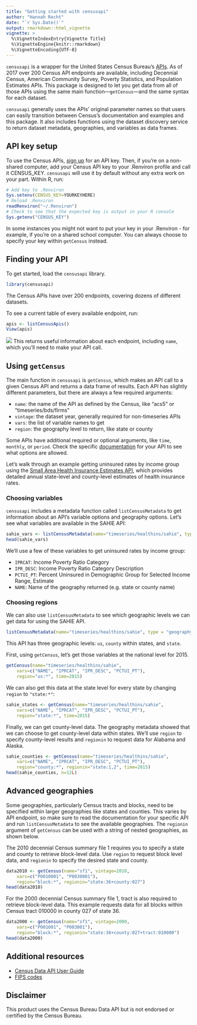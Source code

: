 ```yaml
---
title: "Getting started with censusapi"
author: "Hannah Recht"
date: "`r Sys.Date()`"
output: rmarkdown::html_vignette
vignette: >
  %\VignetteIndexEntry{Vignette Title}
  %\VignetteEngine{knitr::rmarkdown}
  %\VignetteEncoding{UTF-8}
---
```


`censusapi` is a wrapper for the United States Census Bureau's [APIs](https://www.census.gov/data/developers/data-sets.html). As of 2017 over 200 Census API endpoints are available, including Decennial Census, American Community Survey, Poverty Statistics, and Population Estimates APIs. This package is designed to let you get data from all of those APIs using the same main function—`getCensus`—and the same syntax for each dataset.

`censusapi` generally uses the APIs' original parameter names so that users can easily transition between Census's documentation and examples and this package. It also includes functions using the dataset discovery service to return dataset metadata, geographies, and variables as data frames.

## API key setup
To use the Census APIs, [sign up](https://api.census.gov/data/key_signup.html) for an API key. Then, if you're on a non-shared computer, add your Census API key to your .Renviron profile and call it CENSUS_KEY. `censusapi` will use it by default without any extra work on your part. 
Within R, run:
```r
# Add key to .Renviron
Sys.setenv(CENSUS_KEY=YOURKEYHERE)
# Reload .Renviron
readRenviron("~/.Renviron")
# Check to see that the expected key is output in your R console
Sys.getenv("CENSUS_KEY")
```

In some instances you might not want to put your key in your .Renviron - for example, if you're on a shared school computer. You can always choose to specify your key within `getCensus` instead.

## Finding your API
To get started, load the `censusapi` library.
```r
library(censusapi)
```
The Census APIs have over 200 endpoints, covering dozens of different datasets.

To see a current table of every available endpoint, run:
```r
apis <- listCensusApis()
View(apis)
```
![](img/apis.png)
This returns useful information about each endpoint, including `name`, which you'll need to make your API call.

## Using `getCensus`
The main function in `censusapi` is `getCensus`, which makes an API call to a given Census API and returns a data frame of results. Each API has slightly different parameters, but there are always a few required arguments:

* `name`: the name of the API as defined by the Census, like "acs5" or "timeseries/bds/firms"
* `vintage`: the dataset year, generally required for non-timeseries APIs
* `vars`: the list of variable names to get
* `region`: the geography level to return, like state or county

Some APIs have additional required or optional arguments, like `time`, `monthly`, or `period`. Check the specific [documentation](https://www.census.gov/data/developers/data-sets.html) for your API to see what options are allowed.

Let's walk through an example getting uninsured rates by income group using the [Small Area Health Insurance Estimates API](https://www.census.gov/data/developers/data-sets/Health-Insurance-Statistics.html), which provides detailed annual state-level and county-level estimates of health insurance rates.

### Choosing variables
`censusapi` includes a metadata function called `listCensusMetadata` to get information about an API's variable options and geography options.
Let's see what variables are available in the SAHIE API:

```r
sahie_vars <- listCensusMetadata(name="timeseries/healthins/sahie", type = "variables")
head(sahie_vars)
```
We'll use a few of these variables to get uninsured rates by income group:

* `IPRCAT`: Income Poverty Ratio Category
* `IPR_DESC`: Income Poverty Ratio Category Description
* `PCTUI_PT`: Percent Uninsured in Demographic Group for Selected Income Range, Estimate
* `NAME`: Name of the geography returned (e.g. state or county name)

### Choosing regions
We can also use `listCensusMetadata` to see which geographic levels we can get data for using the SAHIE API.
```r
listCensusMetadata(name="timeseries/healthins/sahie", type = "geography")
```
This API has three geographic levels: `us`, `county` within states, and `state`.

First, using `getCensus`, let's get those variables at the national level for 2015.
```r
getCensus(name="timeseries/healthins/sahie",
	vars=c("NAME", "IPRCAT", "IPR_DESC", "PCTUI_PT"), 
	region="us:*", time=2015)
```

We can also get this data at the state level for every state by changing `region` to `"state:*"`:
```r
sahie_states <- getCensus(name="timeseries/healthins/sahie",
	vars=c("NAME", "IPRCAT", "IPR_DESC", "PCTUI_PT"), 
	region="state:*", time=2015)
```

Finally, we can get county-level data. The geography metadata showed that we can choose to get county-level data within states. We'll use `region` to specify county-level results and `regionin` to request data for Alabama and Alaska.
```r
sahie_counties <- getCensus(name="timeseries/healthins/sahie",
	vars=c("NAME", "IPRCAT", "IPR_DESC", "PCTUI_PT"), 
	region="county:*", regionin="state:1,2", time=2015)
head(sahie_counties, n=12L)
```

## Advanced geographies
Some geographies, particularly Census tracts and blocks, need to be specified within larger geographies like states and counties. This varies by API endpoint, so make sure to read the documentation for your specific API and run `listCensusMetadata` to see the available geographies.
The `regionin` argument of `getCensus` can be used with a string of nested geographies, as shown below.

The 2010 decennial Census summary file 1 requires you to specify a state and county to retrieve block-level data. Use `region` to request block level data, and `regionin` to specify the desired state and county.
```r
data2010 <- getCensus(name="sf1", vintage=2010,
	vars=c("P0010001", "P0030001"), 
	region="block:*", regionin="state:36+county:027")
head(data2010)
```

For the 2000 decennial Census summary file 1, tract is also required to retrieve block-level data. This example requests data for all blocks within Census tract 010000 in county 027 of state 36.
```r
data2000 <- getCensus(name="sf1", vintage=2000,
	vars=c("P001001", "P003001"), 
	region="block:*", regionin="state:36+county:027+tract:010000")
head(data2000)
```

## Additional resources
* [Census Data API User Guide](https://www.census.gov/data/developers/guidance/api-user-guide.Overview.html)
* [FIPS codes](https://www.census.gov/geo/reference/ansi_statetables.html)

## Disclaimer
This product uses the Census Bureau Data API but is not endorsed or certified by the Census Bureau.
